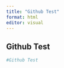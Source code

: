 ```yaml
---
title: "Github Test"
format: html
editor: visual
---
```


## Github Test

```r
#Github Test
  
```
